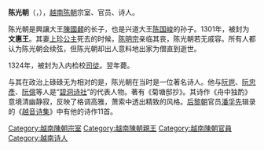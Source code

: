{{unreferenced|time=2015-12-05T11:16:09+00:00}}
'''陈光朝'''（{{vie|v=Trần Quang Triều|hn=陳光朝}}，{{bd|1287年||1325年||}}），[[越南|越南]][[陈朝|陈朝]]宗室、官员、诗人。

陈光朝是興讓大王[[陳國顙|陳國顙]]的长子，也是兴道大王[[陈国峻|陈国峻]]的孙子。1301年，被封为'''文惠王'''。其妻[[上珍公主|上珍公主]]死去的时候，[[陈明宗|陈明宗]]亲临其丧，陈光朝若无戚容。所有人都认为陈光朝会续弦，但陈光朝却出人意料地出家为僧直到逝世。

1324年，被封为入内检校[[司徒|司徒]]。翌年薨。

与其在政治上碌碌无为相对的是，陈光朝在当时是一位著名诗人。他与[[阮鬯|阮鬯]]、[[阮忠彥|阮忠彥]]、[[阮億|阮億]]等人是“[[碧洞诗社|碧洞诗社]]”的代表人物。著有《菊塘邸抄》。其诗作《舟中独酌》意境清幽静寂，反映了格调高雅，萧索中透出精致的风格。[[后黎朝|后黎朝]]官员[[潘孚先|潘孚先]]辑录的《[[越音诗集|越音诗集]]》中有他的诗作11首。

[[Category:越南陳朝宗室|Category:越南陳朝宗室]]
[[Category:越南陳朝親王|Category:越南陳朝親王]]
[[Category:越南陳朝官員|Category:越南陳朝官員]]
[[Category:越南诗人|Category:越南诗人]]